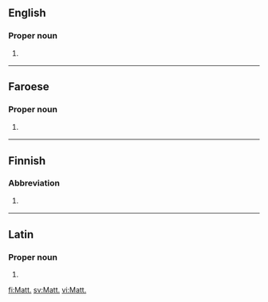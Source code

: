 ==English==

===Proper noun===
{{en-proper noun}}

# {{lb|en|biblical}} {{abbreviation of|Matthew|lang=en}}

----

==Faroese==

===Proper noun===
{{head|fo|proper noun}}

# {{lb|fo|biblical}} {{abbreviation of|Matteusar evangeliið|lang=fo}} {{gloss|Gospel of Matthew}}

----

==Finnish==

===Abbreviation===
{{rfc-header|Abbreviation}}
{{fi-abbr}}

# {{lb|fi|Bible}} {{w|Matteuksen evankeliumi|lang=fi}} {{gloss|Gospel of Matthew}}

----

==Latin==

===Proper noun===
{{head|la|proper noun|g=m|indeclinable}}

# {{abbreviation of|Matthaeus|lang=la}}

[[fi:Matt.]]
[[sv:Matt.]]
[[vi:Matt.]]